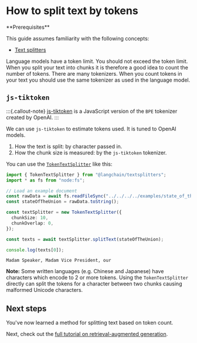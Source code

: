 # How to split text by tokens 

<Info>
**Prerequisites**


This guide assumes familiarity with the following concepts:

- [Text splitters](/oss/python/concepts/text_splitters)

</Info>

Language models have a token limit. You should not exceed the token limit. When you split your text into chunks it is therefore a good idea to count the number of tokens. There are many tokenizers. When you count tokens in your text you should use the same tokenizer as used in the language model.

## `js-tiktoken`

:::{.callout-note}
[js-tiktoken](https://github.com/openai/js-tiktoken) is a JavaScript version of the `BPE` tokenizer created by OpenAI.
:::


We can use `js-tiktoken` to estimate tokens used. It is tuned to OpenAI models.

1. How the text is split: by character passed in.
2. How the chunk size is measured: by the `js-tiktoken` tokenizer.

You can use the [`TokenTextSplitter`](https://api.js.langchain.com/classes/langchain_textsplitters.TokenTextSplitter.html) like this:


```typescript
import { TokenTextSplitter } from "@langchain/textsplitters";
import * as fs from "node:fs";

// Load an example document
const rawData = await fs.readFileSync("../../../../examples/state_of_the_union.txt");
const stateOfTheUnion = rawData.toString();

const textSplitter = new TokenTextSplitter({
  chunkSize: 10,
  chunkOverlap: 0,
});

const texts = await textSplitter.splitText(stateOfTheUnion);

console.log(texts[0]);
```
```output
Madam Speaker, Madam Vice President, our
```
**Note:** Some written languages (e.g. Chinese and Japanese) have characters which encode to 2 or more tokens. Using the `TokenTextSplitter` directly can split the tokens for a character between two chunks causing malformed Unicode characters.

## Next steps

You've now learned a method for splitting text based on token count.

Next, check out the [full tutorial on retrieval-augmented generation](/oss/python/tutorials/rag).

